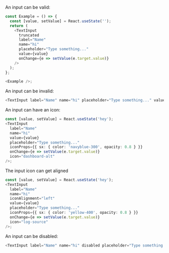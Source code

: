An input can be valid:

```typescript jsx
const Example = () => {
  const [value, setValue] = React.useState('');
  return (
    <TextInput
      truncated
      label="Name"
      name="hi"
      placeholder="Type something..."
      value={value}
      onChange={e => setValue(e.target.value)}
    />
  );
};

<Example />;
```

An input can be invalid:

```typescript jsx
<TextInput label="Name" name="hi" placeholder="Type something..." value="Invalid Value" invalid />
```

An input can have an icon:

```typescript jsx
const [value, setValue] = React.useState('hey');
<TextInput
  label="Name"
  name="hi"
  value={value}
  placeholder="Type something..."
  iconProps={{ sx: { color: 'navyblue-300', opacity: 0.8 } }}
  onChange={e => setValue(e.target.value)}
  icon="dashboard-alt"
/>;
```

The input icon can get aligned

```typescript jsx
const [value, setValue] = React.useState('hey');
<TextInput
  label="Name"
  name="hi"
  iconAlignment="left"
  value={value}
  placeholder="Type something..."
  iconProps={{ sx: { color: 'yellow-400', opacity: 0.8 } }}
  onChange={e => setValue(e.target.value)}
  icon="log-source"
/>;
```

An input can be disabled:

```typescript jsx
<TextInput label="Name" name="hi" disabled placeholder="Type something..." value="Disabled Value" />
```
